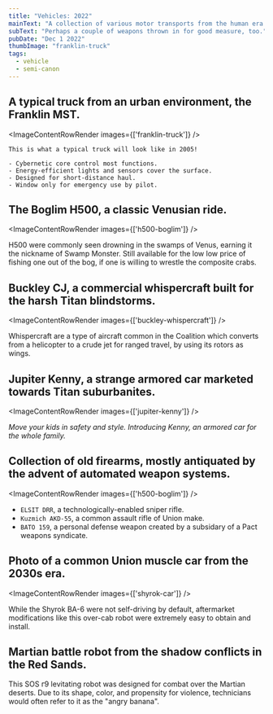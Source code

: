 ```yaml
---
title: "Vehicles: 2022"
mainText: "A collection of various motor transports from the human era."
subText: "Perhaps a couple of weapons thrown in for good measure, too."
pubDate: "Dec 1 2022"
thumbImage: "franklin-truck"
tags:
  - vehicle
  - semi-canon
---
```



## A typical truck from an urban environment, the Franklin MST.

<ImageContentRowRender 
  images={['franklin-truck']}
/>

```
This is what a typical truck will look like in 2005!

- Cybernetic core control most functions.
- Energy-efficient lights and sensors cover the surface.
- Designed for short-distance haul.
- Window only for emergency use by pilot.
```

## The Boglim H500, a classic Venusian ride.

<ImageContentRowRender 
  images={['h500-boglim']}
/>

H500 were commonly seen drowning in the swamps of Venus, earning it the nickname of Swamp Monster. Still available for the low low price of fishing one out of the bog, if one is willing to wrestle the composite crabs.

## Buckley CJ, a commercial whispercraft built for the harsh Titan blindstorms.

<ImageContentRowRender 
  images={['buckley-whispercraft']}
/>

Whispercraft are a type of aircraft common in the Coalition which converts from a helicopter to a crude jet for ranged travel, by using its rotors as wings.

## Jupiter Kenny, a strange armored car marketed towards Titan suburbanites.

<ImageContentRowRender 
  images={['jupiter-kenny']}
/>

*Move your kids in safety and style. Introducing Kenny, an armored car for the whole family.*

## Collection of old firearms, mostly antiquated by the advent of automated weapon systems.

<ImageContentRowRender 
  images={['h500-boglim']}
/>

- `ELSIT DRR`, a technologically-enabled sniper rifle.
- `Kuzmich AKD-55`, a common assault rifle of Union make.
- `BATO 159`, a personal defense weapon created by a subsidary of a Pact weapons syndicate.

## Photo of a common Union muscle car from the 2030s era. 

<ImageContentRowRender 
  images={['shyrok-car']}
/>

While the Shyrok BA-6 were not self-driving by default, aftermarket modifications like this over-cab robot were extremely easy to obtain and install.






## Martian battle robot from the shadow conflicts in the Red Sands.

This SOS г9 levitating robot was designed for combat over the Martian deserts. Due to its shape, color, and propensity for violence, technicians would often refer to it as the "angry banana". 